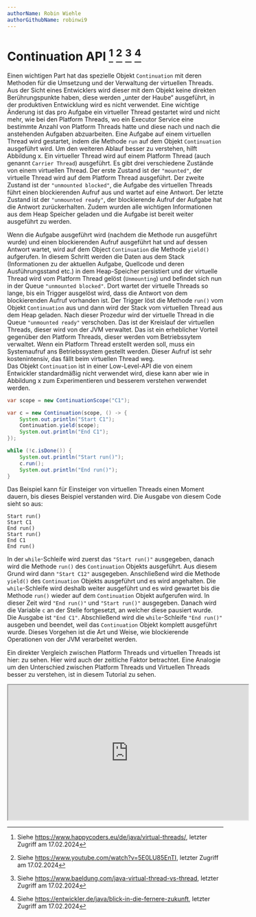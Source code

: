 ```yaml
---
authorName: Robin Wiehle
authorGithubName: robinwi9
---
```



# Continuation API [^1] [^2] [^3] [^4]

Einen wichtigen Part hat das spezielle Objekt `Continuation` mit deren Methoden für die Umsetzung
und der Verwaltung der virtuellen Threads. Aus der Sicht eines Entwicklers wird dieser mit dem Objekt
keine direkten Berührungspunkte haben, diese werden „unter der Haube“ ausgeführt, in der produktiven
Entwicklung wird es nicht verwendet. Eine wichtige Änderung ist das pro Aufgabe ein virtueller Thread
gestartet wird und nicht mehr, wie bei den Platform Threads, wo ein Executor Service eine bestimmte
Anzahl von Platform Threads hatte und diese nach und nach die anstehenden Aufgaben abzuarbeiten.
Eine Aufgabe auf einem virtuellen Thread wird gestartet, indem die Methode `run` auf dem Objekt
`Continuation` ausgeführt wird. Um den weiteren Ablauf besser zu verstehen, hilft Abbildung x.
Ein virtueller Thread wird auf einem Platform Thread (auch genannt `Carrier Thread`) ausgeführt.
Es gibt drei verschiedene Zustände von einem virtuellen Thread. Der erste Zustand ist der `"mounted"`,
der virtuelle Thread wird auf dem Platform Thread ausgeführt. Der zweite Zustand ist der `"unmounted blocked"`,
die Aufgabe des virtuellen Threads führt einen blockierenden Aufruf aus und wartet auf eine Antwort.
Der letzte Zustand ist der `"unmounted ready"`, der blockierende Aufruf der Aufgabe hat die Antwort zurückerhalten.
Zudem wurden alle wichtigen Informationen aus dem Heap Speicher geladen und die Aufgabe ist bereit weiter ausgeführt zu werden.

<ScalableImage
  src="/images/os_vt_handling.png"
  alt="Betriebssystem Handling mit Virtual Threads"
  description="Abbildung X - Quelle: https://jenkov.com/tutorials/java-concurrency/java-virtual-threads.html"
/>

Wenn die Aufgabe ausgeführt wird (nachdem die Methode run ausgeführt wurde) und einen blockierenden Aufruf ausgeführt hat
und auf dessen Antwort wartet, wird auf dem Object `Continuation` die Methode `yield()` aufgerufen.
In diesem Schritt werden die Daten aus dem Stack (Informationen zu der aktuellen Aufgabe, Quellcode und
deren Ausführungsstand etc.) in dem Heap-Speicher persistiert und der virtuelle Thread wird vom Platform Thread
gelöst (`Unmounting`) und befindet sich nun in der Queue `"unmounted blocked"`. Dort wartet der virtuelle Threads so lange,
bis ein Trigger ausgelöst wird, dass die Antwort von dem blockierenden Aufruf vorhanden ist.
Der Trigger löst die Methode `run()` vom Objekt `Continuation` aus und dann wird der Stack vom virtuellen Thread aus dem Heap geladen.
Nach dieser Prozedur wird der virtuelle Thread in die Queue `"unmounted ready"` verschoben.
Das ist der Kreislauf der virtuellen Threads, dieser wird von der JVM verwaltet. Das ist ein erheblicher Vorteil
gegenüber den Platform Threads, dieser werden vom Betriebssytem verwaltet. Wenn ein Platform Thread erstellt werden soll,
muss ein Systemaufruf ans Betriebssystem gestellt werden. Dieser Aufruf ist sehr kostenintensiv, das fällt beim virtuellen Thread weg.  
Das Objekt `Continuation` ist in einer Low-Level-API die von einem Entwickler standardmäßig nicht verwendet wird,
diese kann aber wie in Abbildung x zum Experimentieren und besserem verstehen verwendet werden.

```java
var scope = new ContinuationScope("C1");

var c = new Continuation(scope, () -> {
    System.out.println("Start C1");
    Continuation.yield(scope);
    System.out.println("End C1");
});

while (!c.isDone()) {
    System.out.println("Start run()");
    c.run();
    System.out.println("End run()");
}
```

Das Beispiel kann für Einsteiger von virtuellen Threads einen Moment dauern, bis dieses Beispiel verstanden wird.
Die Ausgabe von diesem Code sieht so aus:

```
Start run()
Start C1
End run()
Start run()
End C1
End run()
```

In der `while`-Schleife wird zuerst das `"Start run()"` ausgegeben, danach wird die Methode `run()` des `Continuation`
Objekts ausgeführt. Aus diesem Grund wird dann `"Start C12"` ausgegeben. Anschließend wird die Methode `yield()`
des `Continuation` Objekts ausgeführt und es wird angehalten. Die `while`-Schleife wird deshalb
weiter ausgeführt und es wird gewartet bis die Methode `run()` wieder auf dem `Continuation` Objekt aufgerufen
wird. In dieser Zeit wird `"End run()"` und `"Start run()"` ausgegeben. Danach wird die Variable `c` an der
Stelle fortgesetzt, an welcher diese pausiert wurde. Die Ausgabe ist `"End C1"`. Abschließend wird die
`while`-Schleife `"End run()"` ausgeben und beendet, weil das `Continuation` Objekt komplett ausgeführt wurde.
Dieses Vorgehen ist die Art und Weise, wie blockierende Operationen von der JVM verarbeitet werden.

Ein direkter Vergleich zwischen Platform Threads und virtuellen Threads ist hier: zu sehen. Hier wird auch der zeitliche Faktor betrachtet.
Eine Analogie um den Unterschied zwischen Platform Threads und Virtuellen Threads besser zu verstehen, ist in diesem Tutorial zu sehen.

<div className="box-center">
  <iframe
    width="560"
    height="315"
    src="https://www.youtube-nocookie.com/embed/moWtPS_PwU0?si=58ZXiZdZyg5y6T6N"
    title="YouTube video player"
    allow="accelerometer; autoplay; clipboard-write; encrypted-media; gyroscope; picture-in-picture; web-share"
    allowFullScreen
  ></iframe>
</div>

[^1]: Siehe https://www.happycoders.eu/de/java/virtual-threads/, letzter Zugriff am 17.02.2024
[^2]: Siehe https://www.youtube.com/watch?v=5E0LU85EnTI, letzter Zugriff am 17.02.2024
[^3]: Siehe https://www.baeldung.com/java-virtual-thread-vs-thread, letzter Zugriff am 17.02.2024
[^4]: Siehe https://entwickler.de/java/blick-in-die-fernere-zukunft, letzter Zugriff am 17.02.2024
